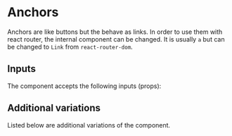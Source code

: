 
<Meta name="Documentation" of={AnchorStories} />

# Anchors

Anchors are like buttons but the behave as links. In order to use them with
react router, the internal component can be changed. It is usually `a` but can
be changed to `Link` from `react-router-dom`.

<Primary />

## Inputs

The component accepts the following inputs (props):

<Controls />

## Additional variations

Listed below are additional variations of the component.

<Stories />

